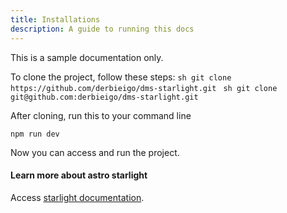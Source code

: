 ```yaml
---
title: Installations
description: A guide to running this docs
---
```



<Aside>This is a sample documentation only.</Aside>

To clone the project, follow these steps:
<Tabs>
    <TabItem label="HTTPS">
        ```sh
        git clone https://github.com/derbieigo/dms-starlight.git
        ```
    </TabItem>
    <TabItem label="SSH">
        ```sh
        git clone git@github.com:derbieigo/dms-starlight.git
        ```
    </TabItem>
</Tabs>


After cloning, run this to your command line
```
npm run dev
```
Now you can access and run the project.

#### Learn more about astro starlight
Access [starlight documentation](https://starlight.astro.build/).